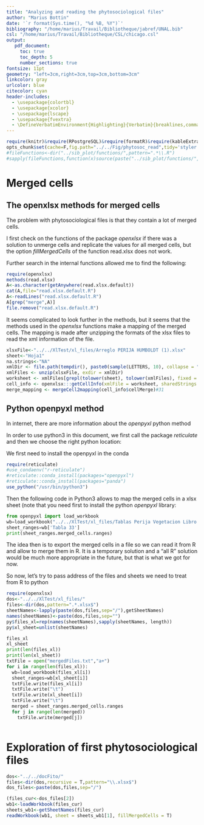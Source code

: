 ```yaml
---
title: "Analyzing and reading the phytosociological files"
author: "Marius Bottin"
date: '`r format(Sys.time(), "%d %B, %Y")`'
bibliography: "/home/marius/Travail/Bibliotheque/jabref/UNAL.bib"
csl: "/home/marius/Travail/Bibliotheque/CSL/chicago.csl"
output: 
   pdf_document:
     toc: true
     toc_depth: 5
     number_sections: true
fontsize: 11pt
geometry: "left=3cm,right=3cm,top=3cm,bottom=3cm"
linkcolor: gray
urlcolor: blue
citecolor: cyan
header-includes:
  - \usepackage{colortbl}
  - \usepackage{xcolor}       
  - \usepackage{lscape}
  - \usepackage{fvextra}
  - \DefineVerbatimEnvironment{Highlighting}{Verbatim}{breaklines,commandchars=\\\{\}}
--- 
```


```r
require(knitr)&require(RPostgreSQL)&require(formatR)&require(kableExtra)
opts_chunk$set(cache=F,fig.path="../../Fig/phytosoc_read",tidy='styler',cache.rebuild = F,formatSQL = TRUE)
#fileFunctions<-dir("../sib_plot/functions/",pattern=".*\\.R")
#sapply(fileFunctions,function(x)source(paste("../sib_plot/functions/",x,sep="")))
```


# Merged cells

## The openxlsx methods for merged cells

The problem with phytosociological files is that they contain a lot of merged cells.

I first check on the functions of the package *openxlsx* if there was a solution to unmerge cells and replicate the values for all merged cells, but the option *fillMergedCells* of the function read.xlsx does not work.

Further search in the internal functions allowed me to find the following:

```r
require(openxlsx)
methods(read.xlsx)
A<-as.character(getAnywhere(read.xlsx.default))
cat(A,file="read.xlsx.default.R")
A<-readLines("read.xlsx.default.R")
A[grep("merge",A)]
file.remove("read.xlsx.default.R")
```


It seems complicated to look further in the methods, but it seems that the methods used in the *openxlsx* functions make a mapping of the merged cells.
The mapping is made after unzipping the formats of the xlsx files to read the xml information of the file.
```r
xlsxFile<-"../../XlTest/xl_files/Arreglo PERIJA HUMBOLDT (1).xlsx"
sheet<-"Hoja1"
na.strings<-"NA"
xmlDir <- file.path(tempdir(), paste0(sample(LETTERS, 10), collapse = ""), "_excelXMLRead")
xmlFiles <- unzip(xlsxFile, exdir = xmlDir)
worksheet <- xmlFiles[grepl(tolower(sheet), tolower(xmlFiles), fixed = TRUE)]
cell_info <- openxlsx:::getCellInfo(xmlFile = worksheet, sharedStrings = sharedStrings, skipEmptyRows = skipEmptyRows, startRow = startRow, rows = rows, getDates = detectDates)#29
merge_mapping <- mergeCell2mapping(cell_info$cellMerge)#31
```



## Python openpyxl method

In internet, there are more information about the *openpyxl* python method

In order to use python3 in this document, we first call the package *reticulate* and then we choose the right python location:

We first need to install the openpyxl in the conda
```r
require(reticulate)
#use_condaenv("r-reticulate")
#reticulate::conda_install(packages="openpyxl")
#reticulate::conda_install(packages="panda")
use_python("/usr/bin/python3")
```

Then the following code in Python3 allows to map the merged cells in a xlsx sheet (note that you need first to install the python *openpyxl* library:

```python
from openpyxl import load_workbook
wb=load_workbook("../../XlTest/xl_files/Tablas Perija Vegetacion Libro XVIII 05 octubre (1).xlsx")
sheet_ranges=wb['Tabla 33']
print(sheet_ranges.merged_cells.ranges)
```

The idea then is to export the merged cells in a file so we can read it from R and allow to merge them in R.
It is a temporary solution and a "all R" solution would be much more appropriate in the future, but that is what we got for now.


So now, let's try to pass address of the files and sheets we need to treat from R to python

```r
require(openxlsx)
dos<-"../../XlTest/xl_files/"
files<-dir(dos,pattern=".*.xlsx$")
sheetNames<-lapply(paste(dos,files,sep="/"),getSheetNames)
names(sheetNames)<-paste(dos,files,sep="")
py$files_xl=rep(names(sheetNames),sapply(sheetNames, length))
py$xl_sheet=unlist(sheetNames)
```

```python
files_xl
xl_sheet
print(len(files_xl))
print(len(xl_sheet))
txtFile = open("mergedFiles.txt","a+")
for i in range(len(files_xl)):
  wb=load_workbook(files_xl[i])
  sheet_ranges=wb[xl_sheet[i]]
  txtFile.write(files_xl[i])
  txtFile.write("\t")
  txtFile.write(xl_sheet[i])
  txtFile.write("\t")
  merged = sheet_ranges.merged_cells.ranges
  for j in range(len(merged))
    txtFile.write(merged[j])



```


# Exploration of first phytosociological files


```r
dos<-"../../docFito/"
files<-dir(dos,recursive = T,pattern="\\.xlsx$")
dos_files<-paste(dos,files,sep="/")
```

```r
(files_cur<-dos_files[2])
wb1<-loadWorkbook(files_cur)
sheets_wb1<-getSheetNames(files_cur)
readWorkbook(wb1, sheet = sheets_wb1[1], fillMergedCells = T)

```
